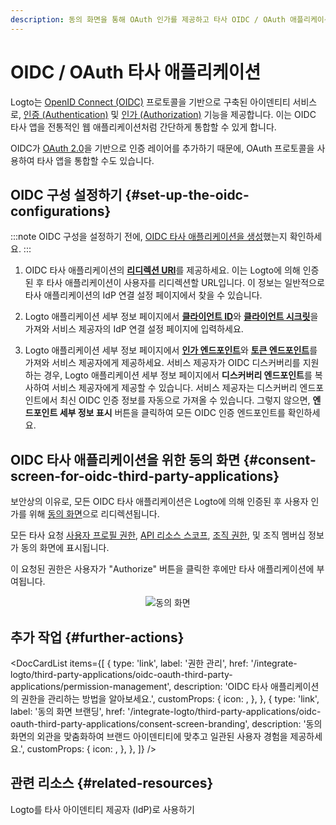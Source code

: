 ```yaml
---
description: 동의 화면을 통해 OAuth 인가를 제공하고 타사 OIDC / OAuth 애플리케이션을 통합하세요.
---
```



# OIDC / OAuth 타사 애플리케이션

Logto는 [OpenID Connect (OIDC)](https://auth.wiki/openid-connect) 프로토콜을 기반으로 구축된 아이덴티티 서비스로, [인증 (Authentication)](https://auth.wiki/authentication) 및 [인가 (Authorization)](https://auth.wiki/authorization) 기능을 제공합니다. 이는 OIDC 타사 앱을 전통적인 웹 애플리케이션처럼 간단하게 통합할 수 있게 합니다.

OIDC가 [OAuth 2.0](https://auth.wiki/oauth-2.0)을 기반으로 인증 레이어를 추가하기 때문에, OAuth 프로토콜을 사용하여 타사 앱을 통합할 수도 있습니다.

## OIDC 구성 설정하기 \{#set-up-the-oidc-configurations}

:::note
OIDC 구성을 설정하기 전에, [OIDC 타사 애플리케이션을 생성](/quick-starts/third-party-oidc)했는지 확인하세요.
:::

1. OIDC 타사 애플리케이션의 [**리디렉션 URI**](/integrate-logto/application-data-structure#redirect-uris)를 제공하세요. 이는 Logto에 의해 인증된 후 타사 애플리케이션이 사용자를 리디렉션할 URL입니다. 이 정보는 일반적으로 타사 애플리케이션의 IdP 연결 설정 페이지에서 찾을 수 있습니다.

2. Logto 애플리케이션 세부 정보 페이지에서 [**클라이언트 ID**](/integrate-logto/application-data-structure#application-id)와 [**클라이언트 시크릿**](/integrate-logto/application-data-structure#application-secret)을 가져와 서비스 제공자의 IdP 연결 설정 페이지에 입력하세요.

3. Logto 애플리케이션 세부 정보 페이지에서 [**인가 엔드포인트**](/integrate-logto/application-data-structure#authorization-endpoint)와 [**토큰 엔드포인트**](/integrate-logto/application-data-structure#token-endpoint)를 가져와 서비스 제공자에게 제공하세요. 서비스 제공자가 OIDC 디스커버리를 지원하는 경우, Logto 애플리케이션 세부 정보 페이지에서 **디스커버리 엔드포인트**를 복사하여 서비스 제공자에게 제공할 수 있습니다. 서비스 제공자는 디스커버리 엔드포인트에서 최신 OIDC 인증 정보를 자동으로 가져올 수 있습니다. 그렇지 않으면, **엔드포인트 세부 정보 표시** 버튼을 클릭하여 모든 OIDC 인증 엔드포인트를 확인하세요.

## OIDC 타사 애플리케이션을 위한 동의 화면 \{#consent-screen-for-oidc-third-party-applications}

보안상의 이유로, 모든 OIDC 타사 애플리케이션은 Logto에 의해 인증된 후 사용자 인가를 위해 [동의 화면](/end-user-flows/consent-screen)으로 리디렉션됩니다.

모든 타사 요청 [사용자 프로필 권한](/integrate-logto/third-party-applications/oidc-oauth-third-party-applications/permission-management#user-permissions-user-profile-scopes), [API 리소스 스코프](/integrate-logto/third-party-applications/oidc-oauth-third-party-applications/permission-management#api-resource-permissions-api-resource-scopes), [조직 권한](/integrate-logto/third-party-applications/oidc-oauth-third-party-applications/permission-management#organization-permissions-organization-scopes), 및 조직 멤버십 정보가 동의 화면에 표시됩니다.

이 요청된 권한은 사용자가 "Authorize" 버튼을 클릭한 후에만 타사 애플리케이션에 부여됩니다.

<center>
  <img src="/img/assets/consent-screen.webp" alt="동의 화면" width={500} />
</center>

## 추가 작업 \{#further-actions}

<DocCardList
  items={[
    {
      type: 'link',
      label: '권한 관리',
      href: '/integrate-logto/third-party-applications/oidc-oauth-third-party-applications/permission-management',
      description: 'OIDC 타사 애플리케이션의 권한을 관리하는 방법을 알아보세요.',
      customProps: {
        icon: <AuthorizationIcon width={20} height={20} />,
      },
    },
    {
      type: 'link',
      label: '동의 화면 브랜딩',
      href: '/integrate-logto/third-party-applications/oidc-oauth-third-party-applications/consent-screen-branding',
      description:
        '동의 화면의 외관을 맞춤화하여 브랜드 아이덴티티에 맞추고 일관된 사용자 경험을 제공하세요.',
      customProps: {
        icon: <CustomizationIcon width={20} height={20} />,
      },
    },
  ]}
/>

## 관련 리소스 \{#related-resources}

<Url href="https://blog.logto.io/logto-as-idp">Logto를 타사 아이덴티티 제공자 (IdP)로 사용하기</Url>
